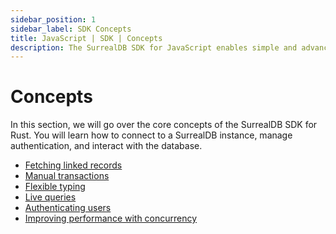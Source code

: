 ```yaml
---
sidebar_position: 1
sidebar_label: SDK Concepts
title: JavaScript | SDK | Concepts
description: The SurrealDB SDK for JavaScript enables simple and advanced querying of a remote or embedded database.
---
```


# Concepts 

In this section, we will go over the core concepts of the SurrealDB SDK for Rust. You will learn how to connect to a SurrealDB instance, manage authentication, and interact with the database.

- [Fetching linked records](/docs/sdk/rust/concepts/fetch)
- [Manual transactions](/docs/sdk/rust/concepts/transaction)
- [Flexible typing](/docs/sdk/rust/concepts/flexible-typing)
- [Live queries](/docs/sdk/rust/concepts/live)
- [Authenticating users](/docs/sdk/rust/concepts/authenticating-users)
- [Improving performance with concurrency](/docs/sdk/rust/concepts/concurrency)